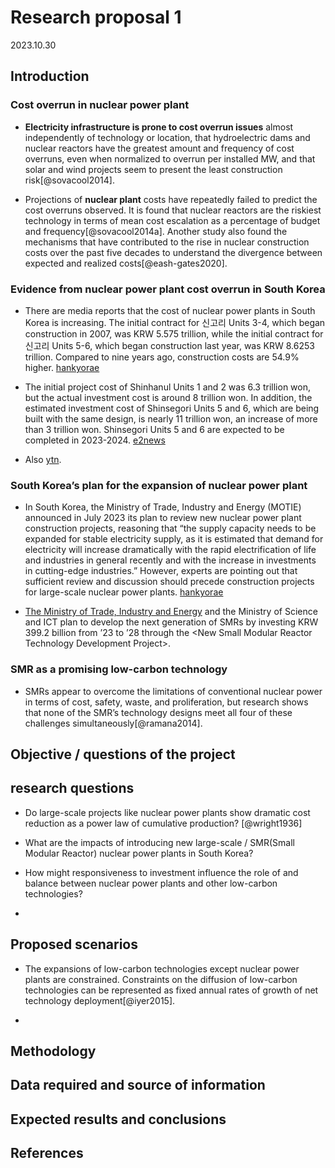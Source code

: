 # Research proposal 1

2023.10.30

## Introduction

### Cost overrun in nuclear power plant

-   **Electricity infrastructure is prone to cost overrun issues** almost independently of technology or location, that hydroelectric dams and nuclear reactors have the greatest amount and frequency of cost overruns, even when normalized to overrun per installed MW, and that solar and wind projects seem to present the least construction risk[@sovacool2014].

-   Projections of **nuclear plant** costs have repeatedly failed to predict the cost overruns observed. It is found that nuclear reactors are the riskiest technology in terms of mean cost escalation as a percentage of budget and frequency[@sovacool2014a]. Another study also found the mechanisms that have contributed to the rise in nuclear construction costs over the past five decades to understand the divergence between expected and realized costs[@eash-gates2020].

### Evidence from nuclear power plant cost overrun in South Korea

-   There are media reports that the cost of nuclear power plants in South Korea is increasing. The initial contract for 신고리 Units 3-4, which began construction in 2007, was KRW 5.575 trillion, while the initial contract for 신고리 Units 5-6, which began construction last year, was KRW 8.6253 trillion. Compared to nine years ago, construction costs are 54.9% higher. [hankyorae](https://www.hani.co.kr/arti/economy/economy_general/813791.html)

-   The initial project cost of Shinhanul Units 1 and 2 was 6.3 trillion won, but the actual investment cost is around 8 trillion won. In addition, the estimated investment cost of Shinsegori Units 5 and 6, which are being built with the same design, is nearly 11 trillion won, an increase of more than 3 trillion won. Shinsegori Units 5 and 6 are expected to be completed in 2023-2024. [e2news](http://www.e2news.com/news/articleView.html?idxno=218783)

-   Also [ytn](https://www.yna.co.kr/view/AKR20171024066700003).

### South Korea's plan for the expansion of nuclear power plant

-   In South Korea, the Ministry of Trade, Industry and Energy (MOTIE) announced in July 2023 its plan to review new nuclear power plant construction projects, reasoning that "the supply capacity needs to be expanded for stable electricity supply, as it is estimated that demand for electricity will increase dramatically with the rapid electrification of life and industries in general recently and with the increase in investments in cutting-edge industries." However, experts are pointing out that sufficient review and discussion should precede construction projects for large-scale nuclear power plants. [hankyorae](https://english.hani.co.kr/arti/english_edition/e_national/1099650.html)

-   [The Ministry of Trade, Industry and Energy](https://eiec.kdi.re.kr/policy/materialView.do?num=226556&topic=) and the Ministry of Science and ICT plan to develop the next generation of SMRs by investing KRW 399.2 billion from '23 to '28 through the \<New Small Modular Reactor Technology Development Project\>.

### SMR as a promising low-carbon technology

-   SMRs appear to overcome the limitations of conventional nuclear power in terms of cost, safety, waste, and proliferation, but research shows that none of the SMR's technology designs meet all four of these challenges simultaneously[@ramana2014].

## Objective / questions of the project

::: callout-important
## research questions

-   Do large-scale projects like nuclear power plants show dramatic cost reduction as a power law of cumulative production? [@wright1936]

-   What are the impacts of introducing new large-scale / SMR(Small Modular Reactor) nuclear power plants in South Korea?

-   How might responsiveness to investment influence the role of and balance between nuclear power plants and other low-carbon technologies?

-   
:::

## Proposed scenarios

-   The expansions of low-carbon technologies except nuclear power plants are constrained. Constraints on the diffusion of low-carbon technologies can be represented as fixed annual rates of growth of net technology deployment[@iyer2015].

-   

## Methodology

## Data required and source of information

## Expected results and conclusions

## References
